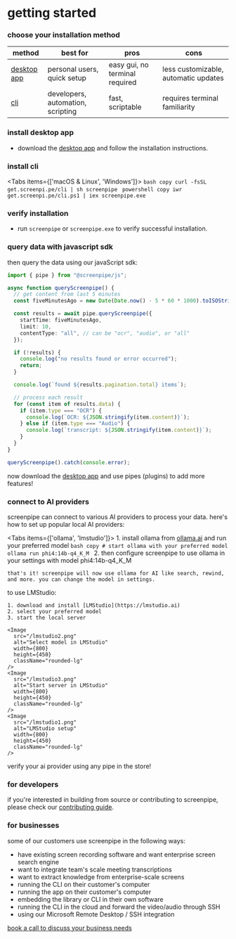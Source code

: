 

# getting started

### choose your installation method

| method | best for | pros | cons |
|--------|----------|------|------|
| [desktop app](https://screenpi.pe) | personal users, quick setup | easy gui, no terminal required | less customizable, automatic updates |
| [cli](https://screenpi.pe) | developers, automation, scripting | fast, scriptable | requires terminal familiarity |

### install desktop app
- download the [desktop app](https://screenpi.pe) and follow the installation instructions.

### install cli
<Tabs items={['macOS & Linux', 'Windows']}>
  <Tab>
    ```bash copy
    curl -fsSL get.screenpi.pe/cli | sh
    screenpipe
    ```
  </Tab>
  <Tab>
    ```powershell copy
    iwr get.screenpi.pe/cli.ps1 | iex
    screenpipe.exe
    ```
  </Tab>
</Tabs>

### verify installation
- run `screenpipe` or `screenpipe.exe` to verify successful installation.

### query data with javascript sdk
then query the data using our javaScript sdk:

```typescript copy
import { pipe } from "@screenpipe/js";

async function queryScreenpipe() {
  // get content from last 5 minutes
  const fiveMinutesAgo = new Date(Date.now() - 5 * 60 * 1000).toISOString();

  const results = await pipe.queryScreenpipe({
    startTime: fiveMinutesAgo,
    limit: 10,
    contentType: "all", // can be "ocr", "audio", or "all"
  });

  if (!results) {
    console.log("no results found or error occurred");
    return;
  }

  console.log(`found ${results.pagination.total} items`);

  // process each result
  for (const item of results.data) {
    if (item.type === "OCR") {
      console.log(`OCR: ${JSON.stringify(item.content)}`);
    } else if (item.type === "Audio") {
      console.log(`transcript: ${JSON.stringify(item.content)}`);
    } 
  }
}

queryScreenpipe().catch(console.error);
```

now download the [desktop app](https://screenpi.pe) and use pipes (plugins) to add more features!

### connect to AI providers

screenpipe can connect to various AI providers to process your data. here's how to set up popular local AI providers:

<Tabs items={['ollama', 'lmstudio']}>
  <Tab>
    1. install ollama from [ollama.ai](https://ollama.ai) and run your preferred model
    ```bash copy
    # start ollama with your preferred model
    ollama run phi4:14b-q4_K_M
    ```
    2. then configure screenpipe to use ollama in your settings with model phi4:14b-q4_K_M
    
    that's it! screenpipe will now use ollama for AI like search, rewind, and more. you can change the model in settings.
  </Tab>
  <Tab>
    to use LMStudio:

    1. download and install [LMStudio](https://lmstudio.ai)
    2. select your preferred model
    3. start the local server
    
    <Image 
      src="/lmstudio2.png" 
      alt="Select model in LMStudio" 
      width={800} 
      height={450}
      className="rounded-lg"
    />
    <Image 
      src="/lmstudio3.png" 
      alt="Start server in LMStudio" 
      width={800} 
      height={450}
      className="rounded-lg"
    />
    <Image 
      src="/lmstudio1.png" 
      alt="LMStudio setup" 
      width={800} 
      height={450}
      className="rounded-lg"
    />
  </Tab>
</Tabs>

verify your ai provider using any pipe in the store!

### for developers

if you're interested in building from source or contributing to screenpipe, please check our [contributing guide](https://github.com/mediar-ai/screenpipe/blob/main/CONTRIBUTING.md).

### for businesses

some of our customers use screenpipe in the following ways:

- have existing screen recording software and want enterprise screen search engine 
- want to integrate team's scale meeting transcriptions
- want to extract knowledge from enterprise-scale screens
- running the CLI on their customer's computer
- running the app on their customer's computer
- embedding the library or CLI in their own software
- running the CLI in the cloud and forward the video/audio through SSH
- using our Microsoft Remote Desktop / SSH integration

[book a call to discuss your business needs](https://cal.com/louis030195/screenpipe-for-businesses)
